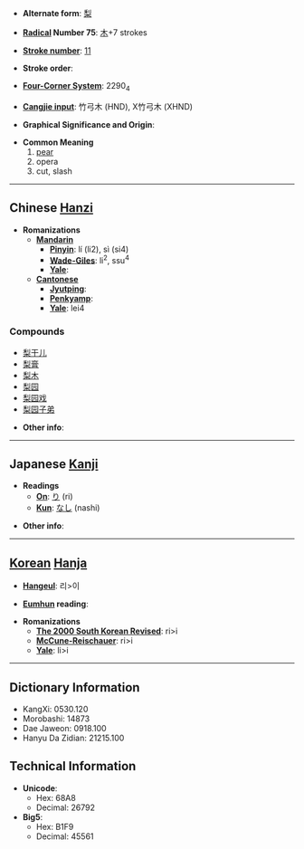 * '''Alternate form''': [[梨]]

* '''[[Wiktionary:Chinese radical index| Radical]] Number 75''': [[Wiktionary:Chinese radical index 木|木]]+7 strokes

* '''[[Wiktionary:Chinese total strokes index|Stroke number]]''': [[Wiktionary:Chinese total strokes index 11|11]]

* '''Stroke order''': 

* '''[[Wiktionary:Chinese four corner index|Four-Corner System]]''': 2290<sub>4</sub>

* '''[[Wiktionary:Chinese Cangjie index|Cangjie input]]''': 竹弓木 (HND), X竹弓木 (XHND)

* '''Graphical Significance and Origin''': 

* '''Common Meaning'''
*# [[pear]]
*# opera
*# cut, slash


----

== Chinese [[Hanzi]] ==

* '''Romanizations'''
** '''[[Mandarin]]'''
*** '''[[Pinyin]]''': lí (li2), sì (si4)
*** '''[[Wade-Giles]]''': li<sup>2</sup>, ssu<sup>4</sup>
*** '''[[Yale]]''': 
** '''[[Cantonese]]'''
*** '''[[Jyutping]]''':
*** '''[[Penkyamp]]''': 
*** '''[[Yale]]''': lei4

===Compounds===
*[[梨干儿]]
*[[梨膏]]
*[[梨木]]
*[[梨园]]
*[[梨园戏]]
*[[梨园子弟]]

* '''Other info''': 

----

== Japanese [[Kanji]] ==

* '''Readings'''
** '''[[On]]''': [[り]] (ri)
** '''[[Kun]]''': [[なし]] (nashi)

* '''Other info''':  

----

== [[Korean]] [[Hanja]] ==

* '''[[Hangeul]]''': 리>이

* '''[[Eumhun]] reading''': 

* '''Romanizations'''
** '''[[The 2000 South Korean Revised Romanization|The 2000 South Korean Revised]]''': ri>i
** '''[[McCune-Reischauer]]''': ri>i
** '''[[Yale]]''': li>i

----

== Dictionary Information ==

* KangXi: 0530.120
* Morobashi: 14873
* Dae Jaweon: 0918.100
* Hanyu Da Zidian: 21215.100

== Technical Information ==

* '''Unicode''':
** Hex: 68A8
** Decimal: 26792
* '''Big5''':
** Hex: B1F9
** Decimal: 45561